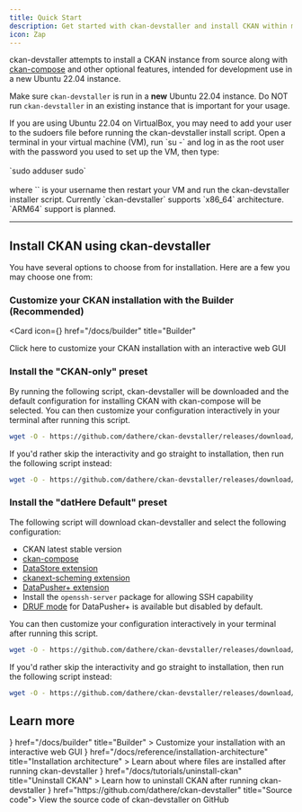 ```yaml
---
title: Quick Start
description: Get started with ckan-devstaller and install CKAN within minutes.
icon: Zap
---
```


ckan-devstaller attempts to install a CKAN instance from source along with [ckan-compose](https://github.com/tino097/ckan-compose/tree/ckan-devstaller) and other optional features, intended for development use in a new Ubuntu 22.04 instance.

<Callout title="Please run ckan-devstaller in a new Ubuntu 22.04 instance only" type="error">Make sure `ckan-devstaller` is run in a **new** Ubuntu 22.04 instance. Do NOT run `ckan-devstaller` in an existing instance that is important for your usage.</Callout>


<Accordions type="single">
  <Accordion title="Note for VirtualBox users">If you are using Ubuntu 22.04 on VirtualBox, you may need to add your user to the sudoers file before running the ckan-devstaller install script. Open a terminal in your virtual machine (VM), run `su -` and log in as the root user with the password you used to set up the VM, then type: <br /><br />`sudo adduser <username> sudo`<br /><br /> where `<username>` is your username then restart your VM and run the ckan-devstaller installer script.</Accordion>
  <Accordion title="Note for ARM64 users">Currently `ckan-devstaller` supports `x86_64` architecture. `ARM64` support is planned.</Accordion>
</Accordions>

---

## Install CKAN using ckan-devstaller

You have several options to choose from for installation. Here are a few you may choose one from:


<Steps>
<Step>

### Customize your CKAN installation with the Builder (Recommended)

<Card
    icon={<BlocksIcon />}
    href="/docs/builder"
    title="Builder"
  >
  Click here to customize your CKAN installation with an interactive web GUI
</Card>

</Step>

<Step>

### Install the "CKAN-only" preset

By running the following script, ckan-devstaller will be downloaded and the default configuration for installing CKAN with ckan-compose will be selected. You can then customize your configuration interactively in your terminal after running this script.

```bash
wget -O - https://github.com/dathere/ckan-devstaller/releases/download/0.3.1/install.bash | bash
```

If you'd rather skip the interactivity and go straight to installation, then run the following script instead:

```bash
wget -O - https://github.com/dathere/ckan-devstaller/releases/download/0.3.1/install.bash | bash -s skip-interactive
```

</Step>

<Step>

### Install the "datHere Default" preset

The following script will download ckan-devstaller and select the following configuration:

- CKAN latest stable version
- [ckan-compose](https://github.com/tino097/ckan-compose/tree/ckan-devstaller)
- [DataStore extension](https://docs.ckan.org/en/2.11/maintaining/datastore.html)
- [ckanext-scheming extension](https://github.com/ckan/ckanext-scheming)
- [DataPusher+ extension](https://github.com/dathere/datapusher-plus)
- Install the `openssh-server` package for allowing SSH capability
- [DRUF mode](https://github.com/dathere/datapusher-plus?tab=readme-ov-file#druf-dataset-resource-upload-first-workflow) for DataPusher+ is available but disabled by default.

You can then customize your configuration interactively in your terminal after running this script.

```bash
wget -O - https://github.com/dathere/ckan-devstaller/releases/download/0.3.1/install.bash | bash -s dathere-default
```

If you'd rather skip the interactivity and go straight to installation, then run the following script instead:

```bash
wget -O - https://github.com/dathere/ckan-devstaller/releases/download/0.3.1/install.bash | bash -s dathere-default skip-interactive
```

</Step>
</Steps>

## Learn more


<Cards>
  <Card
    icon={<BlocksIcon />}
    href="/docs/builder"
    title="Builder"
  >
    Customize your installation with an interactive web GUI
  </Card>
  <Card
    icon={<HomeIcon />}
    href="/docs/reference/installation-architecture"
    title="Installation architecture"
  >
    Learn about where files are installed after running ckan-devstaller
  </Card>
  <Card
    icon={<Trash2Icon />}
    href="/docs/tutorials/uninstall-ckan"
    title="Uninstall CKAN"
  >
    Learn how to uninstall CKAN after running ckan-devstaller
  </Card>
  <Card
    icon={<GitMergeIcon />}
    href="https://github.com/dathere/ckan-devstaller"
    title="Source code">
    View the source code of ckan-devstaller on GitHub
  </Card>
</Cards>
